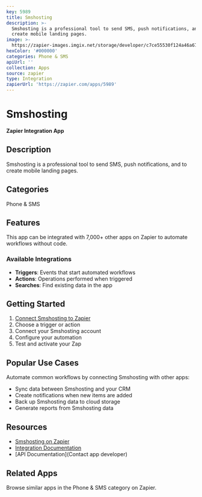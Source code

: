 ```yaml
---
key: 5989
title: Smshosting
description: >-
  Smshosting is a professional tool to send SMS, push notifications, and to
  create mobile landing pages.
image: >-
  https://zapier-images.imgix.net/storage/developer/c7ce55530f124a46a672b5121cc3c05c.png?auto=format%2Ccompress&ixlib=python-3.0.0&q=50
hexColor: '#000000'
categories: Phone & SMS
apiUrl: ''
collection: Apps
source: zapier
type: Integration
zapierUrl: 'https://zapier.com/apps/5989'
---
```

# Smshosting

**Zapier Integration App**

## Description

Smshosting is a professional tool to send SMS, push notifications, and to create mobile landing pages.

## Categories

Phone & SMS

## Features

This app can be integrated with 7,000+ other apps on Zapier to automate workflows without code.

### Available Integrations

- **Triggers**: Events that start automated workflows
- **Actions**: Operations performed when triggered
- **Searches**: Find existing data in the app

## Getting Started

1. [Connect Smshosting to Zapier](https://zapier.com/apps/5989)
2. Choose a trigger or action
3. Connect your Smshosting account
4. Configure your automation
5. Test and activate your Zap

## Popular Use Cases

Automate common workflows by connecting Smshosting with other apps:

- Sync data between Smshosting and your CRM
- Create notifications when new items are added
- Back up Smshosting data to cloud storage
- Generate reports from Smshosting data

## Resources

- [Smshosting on Zapier](https://zapier.com/apps/5989)
- [Integration Documentation](https://zapier.com/apps/5989/integrations)
- [API Documentation](Contact app developer)

## Related Apps

Browse similar apps in the Phone & SMS category on Zapier.
